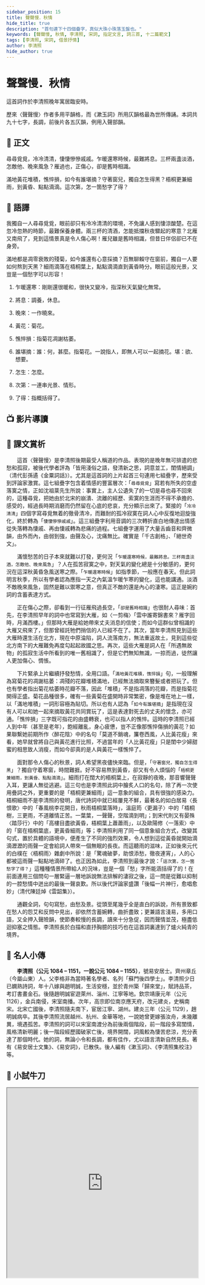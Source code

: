 ```yaml
---
sidebar_position: 15
title: 聲聲慢．秋情
hide_title: true
description: "首句連下十四個疊字，真似大珠小珠落玉盤也。"
keywords: [聲聲慢, 秋情, 李清照, 宋詞, 指定文言, 詞三首, 十二篇範文]
tags: [李清照, 宋詞, 借景抒情]
author: 李清照
hide_author: true
---
```


# <span className="KeepAll" data-annotation="詞牌">聲聲慢</span>．<span className="KeepAll">秋情</span>

<Author name="李清照" />

<Intro>

這首詞作於李清照晚年寓居臨安時。

歷來〈聲聲慢〉作者多用平韻格，而《漱玉詞》所用仄韻格最為世所傳誦。本詞共九十七字，長調，前後片各五仄韻，例用入聲部韻。

</Intro>

## 📖 正文

<p className="main prose">尋尋覓覓，冷冷清清，悽悽慘慘戚戚。<Annotate title="剛剛還很暖和，很快又變冷，指深秋天氣變化無常。">乍暖還寒</Annotate>時候，最難<Annotate title="調養，休息。">將息</Annotate>。三杯兩盞淡酒，怎敵他、<Annotate title="一作曉來。">晚來</Annotate>風急？雁過也，正傷心，卻是舊時相識。</p>

<p className="main prose">滿地<Annotate title="菊花。">黃花</Annotate>堆積，<Annotate title="指菊花凋謝枯萎。">憔悴損</Annotate>，如今有<Annotate title="何，甚麼。指菊花。一說指人，即無人可以一起摘花。">誰</Annotate><Annotate title="欲、想要。">堪</Annotate>摘？守著窗兒，獨自<Annotate title="怎麼。">怎生</Annotate>得黑？梧桐更兼細雨，到黃昏、點點滴滴。這<Annotate title="一連串光景、情形。">次第</Annotate>，怎一箇愁字<Annotate title="指概括得了。">了得</Annotate>？</p>

## 📝 語譯

<div className="translation">

我獨自一人尋尋覓覓，眼前卻只有冷冷清清的環境，不免讓人感到悽涼酸楚。在這忽冷忽熱的時節，最難保養身體。兩三杯的清酒，怎能抵擋秋夜驟起的寒意？北雁又南飛了，見到這情景真是令人傷心啊！雁兒雖是舊時相識，但昔日伴侶卻已不在身旁。

滿地都是凋零衰敗的殘菊，如今誰還有心意採摘？百無聊賴守在窗前，獨自一人要如何熬到天黑？細雨滴落在梧桐葉上，點點滴滴直到黃昏時分。眼前這般光景，又豈是一個愁字可以形容！

</div>

<Dictionary>

1. 乍暖還寒：剛剛還很暖和，很快又變冷，指深秋天氣變化無常。

2. 將息：調養，休息。

3. 晚來：一作曉來。

4. 黃花：菊花。

5. 憔悴損：指菊花凋謝枯萎。

6. 誰堪摘：誰：何，甚麼。指菊花。一說指人，即無人可以一起摘花。堪：欲、想要。

7. 怎生：怎麼。

8. 次第：一連串光景、情形。

9. 了得：指概括得了。

</Dictionary>

## 📺 影片導讀

<Tabs>
  <TabItem value="經典動畫教材套" default>
    <Youtube id="9hj3J4rG4w0" />
  </TabItem>
  <TabItem value="圖解古文">
    <Youtube id="YD9oQkra2MA" />
  </TabItem>
  <TabItem value="詩詞鑒賞">
    <Youtube id="FuYXIe9jUes" />
  </TabItem>
</Tabs>

## 🌈 課文賞析

　　這首〈聲聲慢〉是李清照後期最受人稱道的作品。表現的是晚年無可排遣的悲愁和孤寂，被後代學者評為「皆用淺俗之語，發清新之思，詞意並工，閨情絕調」（清代彭孫遹《金粟詞話》）。尤其是這首詞的上片起首三句連用七組疊字，歷來受到評論家激賞。這七組疊字包含着情感的豐富層次：「`尋尋覓覓`」寫若有所失的空虛落寞之情，正如沈祖棻先生所說：事實上，主人公遺失了的一切是尋也尋不回來的，這種尋覓，把她由於北宋的崩潰、流離的經歷、索寞的生涯而不得不承擔的、感受的，經過長時期消磨而仍然留在心底的悲哀，充分顯示出來了。緊接的「`冷冷清清`」四個字寫尋覓無着的徹骨清冷，而難耐的孤冷寂寞在詞人心中反復地迴旋強化，終於轉為「`悽悽慘慘戚戚`」。這三組疊字利用音調的三次轉折直白地傳達出情感從失落轉為悽戚、再由悽戚轉為悲痛的過程。七組疊字運用了大量舌齒音和齊微韻，由外而內，由弱到強，由聲及心，沈痛無比。確實是「千古創格」、「絕世奇文」。

　　滿懷愁苦的日子本來就難以打發，更何況「`乍暖還寒時候，最難將息。三杯兩盞淡酒，怎敵他、晚來風急`」？人在孤苦寂寞之中，對天氣的變化總是十分敏感的，更何況在這深秋黃昏急風送寒之際。「`乍暖還寒時候`」如指季節，一般應在春天。但此詞明言秋季，所以有學者認為應指一天之內氣溫乍暖乍寒的變化，這也能講通。淡酒不敵晚來風急，固然是難以禦寒之意，但真正不敵的還是內心的淒寒。這正是婉約詞的含蓄表達方式。

　　正在傷心之際，卻看到一行征雁飛過長空，「`卻是舊時相識`」也很耐人尋味：首先，在李清照早年的詞中也常寫到大雁，如〈一剪梅〉「雲中誰寄錦書來？雁字回時，月滿西樓。」但那時大雁是給她帶來丈夫消息的信使；而如今這群似曾相識的大雁又飛來了，但那曾經託牠們捎信的人已經不在了。其次，當年李清照見到這些大雁時還生活在北方，現在中原淪陷，詞人流落南方，無法重返故土，見到這些從北方南下的大雁難免再度勾起起故國之思。再次，這些大雁是詞人在「所遇無故物」的孤寂生活中所看到的唯一舊相識了，但是它們無知無識，一掠而過，徒然讓人更加傷心、惆悵。

　　下片緊承上片繼續抒發愁情，全用口語。「`滿地黃花堆積，憔悴損`」句，一般理解為寫菊花的凋謝枯萎：凋殘的花瓣堆積滿地，已經無法摘取來簪髮或者把玩了。但也有學者指出菊花枯萎時花瓣不落，因此「堆積」不是指凋落的花瓣，而是指菊花開得正盛。菊花品種很多，確有一些黃菊在盛開時非常繁密，像是堆在地上一樣，以「滿地堆積」一詞形容極為貼切。所以也有人認為「`如今有誰堪摘`」是指現在沒有人可以和她一起來摘取黃花共同賞玩了，這是表達對死去的丈夫的懷念，亦可通。「憔悴損」三字既可指花的由盛轉衰，也可以指人的憔悴。這時的李清照已經人到中年（甚至是老年），飽經離亂，身心疲憊，豈不正像那憔悴傷損的黃花？如果聯繫她前期所作〈醉花陰〉中的名句「莫道不銷魂，簾卷西風，人比黃花瘦」來看，她早就曾將自己與黃花進行比照，不過當年的「人比黃花瘦」只是閨中少婦甜蜜的相思致人消瘦，而如今卻真的是人與黃花一樣憔悴了。

　　面對那令人傷心的秋景，詞人希望黑夜儘快來臨。但是，「`守著窗兒，獨自怎生得黑`」？獨自守着寒窗，時間難捱。好不容易熬到黃昏，卻又有令人煩惱的「`梧桐更兼細雨，到黃昏、點點滴滴`」。細雨打在闊大的梧桐葉上，在寂靜的夜晚，那音響聲聲入耳，更讓人無從逃避。這三句也是李清照此詞中膾炙人口的名句，除了再一次使用疊詞之外，更重要的是「梧桐更兼細雨」這一意象的組合，具有很強的感染力。梧桐細雨不是李清照的發明，唐代詩詞中就已經屢見不鮮，最著名的如白居易〈長恨歌〉中的「春風桃李花開日，秋雨梧桐葉落時」，溫庭筠〈更漏子〉中的「梧桐樹，三更雨，不道離情正苦。一葉葉，一聲聲，空階滴到明」；到宋代則又有晏殊〈踏莎行〉中的「高樓目盡欲黃昏，梧桐葉上蕭蕭雨」，以及歐陽修〈一落索〉中的「窗在梧桐葉底，更黃昏細雨」等；李清照利用了同一個意象組合方式，改變其句式，置於具體的語境中，便產生了不同的強烈效果，令人想到這從黃昏就開始滴滴瀝瀝的雨聲一定會給詞人帶來一個無眠的長夜。而這聽雨的滋味，正如後來元代的白樸在〈梧桐雨〉雜劇中所說：是「驚魂破夢，助恨添愁，徹夜連宵」，人的心都被這雨聲一點點地滴碎了。也正因為如此，李清照到最後才說：「`這次第，怎一箇愁字了得？`」這種種情景所帶給人的況味，豈是一個「愁」字所能涵括得了的！在前面連用三個問句一層緊逼一層地訴說無法排解的淒寂之後，這一問是從難以抑制的一腔愁情中迸出的最後一聲哀歎。所以後代評論家盛讚「後幅一片神行，愈唱愈妙」（清代陳廷焯《雲韶集》）。

　　通觀全詞，句句寫愁，由愁及景。從頭至尾幾乎全是直白的訴說，所有景致都在愁人的怨艾和反問中見出，卻依然含蓄婉轉，曲折盡致；更兼語言淺易，多用口語，又全押入聲險韻，使節奏較慢的長調，讀來十分急促，因而聲情並茂，極盡低迴抑塞之情態。李清照長於白描和直抒胸臆的技巧也在這首詞裏達到了爐火純青的境界。

## 🦹 名人小傳

　　**李清照（公元 1084 – 1151，一說公元 1084 – 1155）**，號易安居士。齊州章丘（今屬山東）人。父李格非為當時著名學者、名列「蘇門後四學士」。李清照少日已嫻熟詩詞，年十八嫁與趙明誠，生活安穩，並於青州築「歸來堂」，賦詩品茶，考訂書畫金石。後隨趙明誠宦遊萊州、淄州、江寧等地。欽宗靖康元年（公元 1126），金兵南侵，宋室南播。次年，高宗即位南京應天府，改元建炎，史稱南宋。北宋亡國後，李清照隨夫南下，宦居江寧、湖州。建炎三年（公元 1129），趙明誠病卒。其後李清照流居越州、杭州、金華等地，一說她曾更嫁張汝舟，未幾離異，境遇孤苦。李清照的詞可以宋室南渡分為前後兩個階段，前一階段多寫閨情，風格清新明麗；後一階段經歷國破家亡後，境界開闊，詞風較為悽苦悲涼，充分表達了那個時代。她的詞，無論小令和長調，都有佳作，尤以語言清新自然見長。著有《易安居士文集》、《易安詞》，已散佚。後人編有《漱玉詞》、《李清照集校注》等。

## 🚀 小試牛刀

<Challenges>

<ChallengeItem label="評估練習">

<Quiz href="https://docs.google.com/forms/d/1CePwHSIcx8FjGr-xpWAoVl2LMxnI2l6NbJtd7WozJb4/copy" />

<Solution>

<QuizAnswers />

</Solution>

</ChallengeItem>

<ChallengeItem label="字詞配對">

<iframe src="https://quizlet.com/686425816/match/embed?i=4dc347&x=1jj1" height="500" width="100%" style={{border:0}} />

<NoSolution />

</ChallengeItem>

</Challenges>

## 📚 延伸閱讀

<Text title="Note After Note translated by Stephen Owen">

Searching and searching, seeking and seeking,  
so chill, so clear,  
dreary,  
&ensp;&ensp;and dismal,  
&ensp;&ensp;&ensp;&ensp;and forlorn.  
That time of year  
&ensp;&ensp;when it's suddenly warm,  
&ensp;&ensp;&ensp;&ensp;then cold again,  
now it's hardest of all to take care.  
Two or three cups of weak wine—  
how can they resist the biting wind  
&ensp;&ensp;that comes with evening?  
The wild geese pass by—  
that's what hurts the most—  
and yet they're old acquaintances.  

In piles chrysanthemums fill the ground,  
looking all wasted, damaged—  
who could pick them, as they are now?  
I stay by the window,  
how can I wait alone until blackness comes?  
The beech tree,  
&ensp;&ensp;on top of that  
&ensp;&ensp;&ensp;&ensp;the fine rain,  
on until dusk,  
the dripping drop after drop.  
In a situation like this  
how can that one word "sorrow" grasp it?  

</Text>

### 〈如夢令〉

<div className="read-around">

昨夜雨疏風驟。濃睡不消殘酒。試問捲簾人，卻道海棠依舊。知否、知否？應是綠肥紅瘦。

</div>

### 〈一剪梅〉

<div className="read-around">

紅藕香殘玉簟秋。輕解羅裳，獨上蘭舟。雲中誰寄錦書來？雁字回時，月滿西樓。

花自飄零水自流。一種相思，兩處閑愁。此情無計可消除，才下眉頭，卻上心頭。

</div>

### 〈醉花陰〉

<div className="read-around">

薄霧濃雲愁永晝，瑞腦銷金獸。佳節又重陽，玉枕紗廚，半夜涼初透。

東籬把酒黃昏後，有暗香盈袖。莫道不銷魂，簾捲西風，人比黃花瘦。

</div>

### 〈漁家傲〉

<div className="read-around">

天接雲濤連曉霧，星河欲轉千帆舞。彷彿夢魂歸帝所，聞天語，殷勤問我歸何處。

我報路長嗟日暮，學詩謾有驚人句。九萬里風鵬正舉。風休住，蓬舟吹取三山去。

</div>

[🔗〈聲聲慢〉作法分析.xlsx](pathname:///notes/settext/聲聲慢作法分析.xlsx)